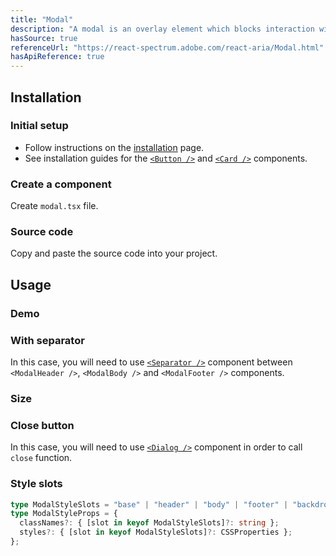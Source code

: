 ```yaml
---
title: "Modal"
description: "A modal is an overlay element which blocks interaction with elements outside it."
hasSource: true
referenceUrl: "https://react-spectrum.adobe.com/react-aria/Modal.html"
hasApiReference: true
---
```


## Installation

<Steps>

### Initial setup

- Follow instructions on the [installation](/docs/overview/installation) page.
- See installation guides for the [`<Button />`](/docs/components/button) and [`<Card />`](/docs/components/card) components.

### Create a component

Create `modal.tsx` file.

### Source code

Copy and paste the source code into your project.

</Steps>

## Usage

### Demo

<ComponentPreview slug="modal/demo" />

### With separator

In this case, you will need to use [`<Separator />`](/docs/components/separator) component between `<ModalHeader />`, `<ModalBody />` and `<ModalFooter />` components.

<ComponentPreview slug="modal/withSeparator" />

### Size

<ComponentPreview slug="modal/size" />

### Close button

In this case, you will need to use [`<Dialog />`](/docs/components/dialog) component in order to call `close` function.

<ComponentPreview slug="modal/closeButton" />

### Style slots

```ts
type ModalStyleSlots = "base" | "header" | "body" | "footer" | "backdrop" | "closeButton";
type ModalStyleProps = {
  classNames?: { [slot in keyof ModalStyleSlots]?: string };
  styles?: { [slot in keyof ModalStyleSlots]?: CSSProperties };
};
```
